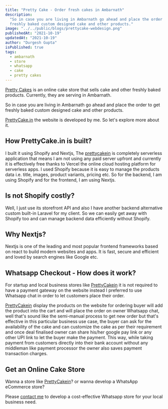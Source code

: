 ```yaml
---
title: "Pretty Cake - Order fresh cakes in Ambarnath"
description:
  "So in case you are living in Ambarnath go ahead and place the order to get
  freshly baked custom designed cake and other products."
image: "../../public/blogs/prettycake-webdesign.png"
publishedAt: "2021-10-19"
updatedAt: "2021-10-19"
author: "Durgesh Gupta"
isPublished: true
tags:
  - ambarnath
  - store
  - whatsapp
  - cake
  - pretty cakes
---
```


[Pretty Cakes](https://www.prettycake.in) is an online cake store that sells cake and other freshly baked products. Currently, they are serving in Ambarnath.

So in case you are living in Ambarnath go ahead and place the order to get freshly baked custom designed cake and other products.

[PrettyCake.in](https://www.prettycake.in) the website is developed by me. So let's explore more about it.

## How PrettyCake.in is built?

I built it using Shopify and Nextjs, The [prettycakein](https://www.prettycake.in) is completely serverless application that means I am not using any paid server upfront and currently it is effectively free thanks to Vercel the online cloud hosting platform for serverless apps. I used Shopify because it is easy to manage the products data i.e. title, images, product variants, pricing etc. So for the backend, I am using Shopify and for the frontend, I am using Nextjs.

## Is not Shopify costly?

Well, I just use its storefront API and also I have another backend alternative custom built-in Laravel for my client. So we can easily get away with Shopify too and can manage backend data efficiently without Shopify.

## Why Nextjs?

Nextjs is one of the leading and most popular frontend frameworks based on react to build modern websites and apps. It is fast, secure and efficient and loved by search engines like Google etc.

## Whatsapp Checkout - How does it work?

For startup and local business stores like [PrettyCakein](https://www.prettycake.in) it is not required to have a payment gateway on the website instead I preferred to use Whatsapp chat in order to let customers place their order.

[PrettyCakein](https://www.prettycake.in) display the products on the website for ordering buyer will add the product into the cart and will place the order on owner Whatsapp chat, well that's sound like the semi-manual process to get new order but that's effective in this particular business use case, the buyer can ask for the availability of the cake and can customize the cake as per their requirement and once deal finalised owner can share his/her google pay link or any other UPI link to let the buyer make the payment. This way, while taking payment from customers directly into their bank account without any middleman like payment processor the owner also saves payment transaction charges.

## Get an Online Cake Store

Wanna a store like [PrettyCakein]()? or wanna develop a WhatsApp eCommerce store?

Please [contact me](https://durgeshgupta.com/contact) to develop a cost-effective Whatsapp store for your local business need.
